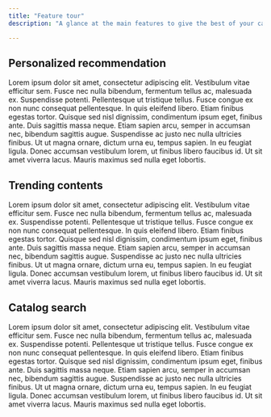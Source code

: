 ```yaml
---
title: "Feature tour"
description: "A glance at the main features to give the best of your catalog to your viewers"

---
```


## Personalized recommendation

Lorem ipsum dolor sit amet, consectetur adipiscing elit. Vestibulum vitae efficitur sem. Fusce nec nulla bibendum, fermentum tellus ac, malesuada ex. Suspendisse potenti. Pellentesque ut tristique tellus. Fusce congue ex non nunc consequat pellentesque. In quis eleifend libero. Etiam finibus egestas tortor. Quisque sed nisl dignissim, condimentum ipsum eget, finibus ante. Duis sagittis massa neque. Etiam sapien arcu, semper in accumsan nec, bibendum sagittis augue. Suspendisse ac justo nec nulla ultricies finibus. Ut ut magna ornare, dictum urna eu, tempus sapien. In eu feugiat ligula. Donec accumsan vestibulum lorem, ut finibus libero faucibus id. Ut sit amet viverra lacus. Mauris maximus sed nulla eget lobortis.

## Trending contents

Lorem ipsum dolor sit amet, consectetur adipiscing elit. Vestibulum vitae efficitur sem. Fusce nec nulla bibendum, fermentum tellus ac, malesuada ex. Suspendisse potenti. Pellentesque ut tristique tellus. Fusce congue ex non nunc consequat pellentesque. In quis eleifend libero. Etiam finibus egestas tortor. Quisque sed nisl dignissim, condimentum ipsum eget, finibus ante. Duis sagittis massa neque. Etiam sapien arcu, semper in accumsan nec, bibendum sagittis augue. Suspendisse ac justo nec nulla ultricies finibus. Ut ut magna ornare, dictum urna eu, tempus sapien. In eu feugiat ligula. Donec accumsan vestibulum lorem, ut finibus libero faucibus id. Ut sit amet viverra lacus. Mauris maximus sed nulla eget lobortis.


## Catalog search

Lorem ipsum dolor sit amet, consectetur adipiscing elit. Vestibulum vitae efficitur sem. Fusce nec nulla bibendum, fermentum tellus ac, malesuada ex. Suspendisse potenti. Pellentesque ut tristique tellus. Fusce congue ex non nunc consequat pellentesque. In quis eleifend libero. Etiam finibus egestas tortor. Quisque sed nisl dignissim, condimentum ipsum eget, finibus ante. Duis sagittis massa neque. Etiam sapien arcu, semper in accumsan nec, bibendum sagittis augue. Suspendisse ac justo nec nulla ultricies finibus. Ut ut magna ornare, dictum urna eu, tempus sapien. In eu feugiat ligula. Donec accumsan vestibulum lorem, ut finibus libero faucibus id. Ut sit amet viverra lacus. Mauris maximus sed nulla eget lobortis.

